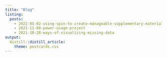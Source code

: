 ```yaml
---
title: "Blog"
listing:
  posts:
    - 2022-05-02-using-spin-to-create-manageable-supplementary-material
    - 2021-11-08-power-usage-project
    - 2021-10-28-ways-of-visualizing-missing-data
output: 
  distill::distill_article:
    theme: postcards.css
---
```


